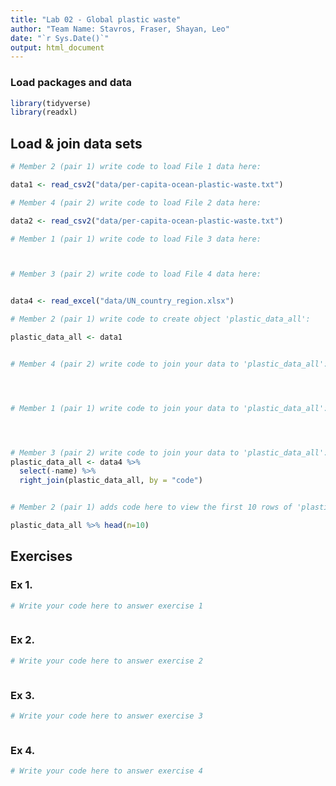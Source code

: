 ```yaml
---
title: "Lab 02 - Global plastic waste"
author: "Team Name: Stavros, Fraser, Shayan, Leo"
date: "`r Sys.Date()`"
output: html_document
---
```


### Load packages and data

```r
library(tidyverse)
library(readxl)
```


## Load & join data sets

```r
# Member 2 (pair 1) write code to load File 1 data here:

data1 <- read_csv2("data/per-capita-ocean-plastic-waste.txt")

# Member 4 (pair 2) write code to load File 2 data here:

data2 <- read_csv2("data/per-capita-ocean-plastic-waste.txt")

# Member 1 (pair 1) write code to load File 3 data here:



# Member 3 (pair 2) write code to load File 4 data here:


data4 <- read_excel("data/UN_country_region.xlsx")

```



```r
# Member 2 (pair 1) write code to create object 'plastic_data_all':

plastic_data_all <- data1


# Member 4 (pair 2) write code to join your data to 'plastic_data_all':




# Member 1 (pair 1) write code to join your data to 'plastic_data_all':




# Member 3 (pair 2) write code to join your data to 'plastic_data_all':
plastic_data_all <- data4 %>%
  select(-name) %>%
  right_join(plastic_data_all, by = "code")



```


```r
# Member 2 (pair 1) adds code here to view the first 10 rows of 'plastic_data_all'

plastic_data_all %>% head(n=10)

```



## Exercises

### Ex 1.

```r
# Write your code here to answer exercise 1



```



### Ex 2.

```r
# Write your code here to answer exercise 2



```


### Ex 3.

```r
# Write your code here to answer exercise 3



```


### Ex 4.

```r
# Write your code here to answer exercise 4



```
